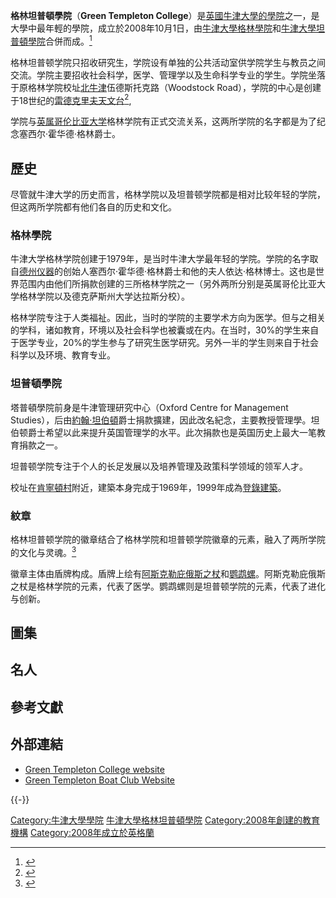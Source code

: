 {{Infobox Oxford college
| name = 格林坦普頓學院
| infobox_colour = #0e2b58
| colours = {{scarf|start}}{{cell2|#0e2b58}}{{cell|#FFFF2E}}{{cell|#0e2b58}}{{cell3|#098137}}{{cell|#0e2b58}}{{cell|#FFFF2E}}{{cell2|#0e2b58}}{{scarf|end}}
| photo = [[Image:Green_Templeton_College.jpg|The Radcliffe Observatory, Green Templeton College, Oxford.]]
| named_for = [[塞西爾·霍華德·格林|塞西爾·霍華德·格林]] 和<br> [[約翰·坦伯頓|約翰·坦伯頓]]
| established = 2008
| sister_college = [[劍橋大學聖埃德蒙學院|劍橋大學聖埃德蒙學院]]
| head_label = [[Principal_(學術界)|Principal]]
| head = Sir David Watson<ref>{{Cite web |url=http://www.gtc.ox.ac.uk/news-and-views/news-articles/archive/558-professor-sir-david-watson-to-head-green-templeton-college.html |title=''Sir David Watson''; www.gtc.ox.ac.uk |access-date=2013-09-24 |archive-date=2016-03-04 |archive-url=https://web.archive.org/web/20160304000859/http://www.gtc.ox.ac.uk/news-and-views/news-articles/archive/558-professor-sir-david-watson-to-head-green-templeton-college.html |dead-url=no }}</ref>
| graduates = 300<ref name="PROSPECTUS">{{cite web |url=http://www.ox.ac.uk/admissions/postgraduate_courses/college_guide/green_templeton.html |title=Green Templeton College |accessdate=2009-11-29 |work=Oxford University Graduate Studies Prospectus 2007/08 |archive-date=2014-08-07 |archive-url=https://web.archive.org/web/20140807010249/http://www.ox.ac.uk/admissions/postgraduate_courses/college_guide/green_templeton.html |dead-url=no }}</ref><ref>{{Cite web |url=http://www.oxford.world-guides.com/oxford_university.html |title=www.oxford.world-guides.com |access-date=2013-09-24 |archive-date=2013-01-28 |archive-url=https://web.archive.org/web/20130128050903/http://www.oxford.world-guides.com/oxford_university.html |dead-url=no }}</ref>
| latitude = 51.761223
| longitude = -1.262866
| shield = [[Image:Green-Templeton_College_Oxford_Coat_Of_Arms.svg|150px]]
| blazon = ''Or between two Flaunches Vert on each a Nautilus Shell the aperture outwards Or a Rod of Aesculapius Sable the Serpent Azure''
| homepage = [http://www.gtc.ox.ac.uk Homepage]
| boat_club = [http://www.gtbc.org.uk Green Templeton Boat Club]
}}

'''格林坦普頓學院'''（'''Green Templeton College'''）是[[英國|英國]][[牛津大學學院|牛津大學的學院]]之一，是大學中最年輕的學院，成立於2008年10月1日，由[[牛津大學格林學院|牛津大學格林學院]]和[[牛津大學坦普頓學院|牛津大學坦普頓學院]]合併而成。<ref>{{cite web|url= http://www.admin.ox.ac.uk/po/news/2006-07/jul/03.shtml|title= Merger to create new Oxford graduate college|access-date= 2013-09-24|archive-url= https://web.archive.org/web/20140413150953/http://www.admin.ox.ac.uk/po/news/2006-07/jul/03.shtml|archive-date= 2014-04-13|dead-url= yes}}</ref>

格林坦普顿学院只招收研究生，学院设有单独的公共活动室供学院学生与教员之间交流。学院主要招收社会科学，医学、管理学以及生命科学专业的学生。学院坐落于原格林学院校址[[北牛津|北牛津]]伍德斯托克路（Woodstock Road），学院的中心是创建于18世纪的[[雷德克里夫天文台|雷德克里夫天文台]]<ref>{{cite web|url= http://www.gtc.ox.ac.uk/about-gtc/history-and-architecture.html|title= Green Templeton College: History and Architecture|access-date= 2013-09-24|archive-date= 2016-10-24|archive-url= https://web.archive.org/web/20161024082319/http://www.gtc.ox.ac.uk/about-gtc/history-and-architecture.html|dead-url= no}}</ref>,

学院与[[英属哥伦比亚大学|英属哥伦比亚大学]]格林学院有正式交流关系，这两所学院的名字都是为了纪念塞西尔·霍华德·格林爵士。

== 歷史 ==

尽管就牛津大学的历史而言，格林学院以及坦普顿学院都是相对比较年轻的学院，但这两所学院都有他们各自的历史和文化。

=== 格林學院 ===

牛津大学格林学院创建于1979年，是当时牛津大学最年轻的学院。学院的名字取自[[德州仪器|德州仪器]]的创始人塞西尔·霍华德·格林爵士和他的夫人依达·格林博士。这也是世界范围内由他们所捐款创建的三所格林学院之一（另外两所分别是英属哥伦比亚大学格林学院以及德克萨斯州大学达拉斯分校）。

格林学院专注于人类福祉。因此，当时的学院的主要学术方向为医学。但与之相关的学科，诸如教育，环境以及社会科学也被囊或在内。在当时，30%的学生来自于医学专业，20%的学生参与了研究生医学研究。另外一半的学生则来自于社会科学以及环境、教育专业。

=== 坦普頓學院 ===

塔普頓學院前身是牛津管理研究中心（Oxford Centre for Management Studies），后由[[約翰·坦伯頓|約翰·坦伯頓]]爵士捐款擴建，因此改名紀念，主要教授管理學。坦伯顿爵士希望以此来提升英国管理学的水平。此次捐款也是英国历史上最大一笔教育捐款之一。

坦普顿学院专注于个人的长足发展以及培养管理及政策科学领域的领军人才。

校址在[[肯寧頓_(牛津郡)|肯寧頓村]]附近，建築本身完成于1969年，1999年成為[[登錄建築|登錄建築]]。

=== 紋章 ===

格林坦普顿学院的徽章结合了格林学院和坦普顿学院徽章的元素，融入了两所学院的文化与灵魂。<ref>{{Cite web |url=http://www.college-of-arms.gov.uk/About/08.htm |title=www.college-of-arms.gov.uk |access-date=2013-09-24 |archive-date=2016-05-19 |archive-url=https://web.archive.org/web/20160519041141/http://www.college-of-arms.gov.uk/About/08.htm |dead-url=no }}</ref>

徽章主体由盾牌构成。盾牌上绘有[[阿斯克勒庇俄斯之杖|阿斯克勒庇俄斯之杖]]和[[鹦鹉螺|鹦鹉螺]]。阿斯克勒庇俄斯之杖是格林学院的元素，代表了医学。鹦鹉螺则是坦普顿学院的元素，代表了进化与创新。

== 圖集 ==
{{Gallery
| width=150
| height=160
| lines=3
| align=center
| File:Top of Radcliffe Observatory, Green Templeton College, Oxford.JPG|學院中的雷德克里夫天文臺
| File:Observer's House GTC Oxford 01.JPG|觀察室
| File:Gardens GTC Oxford 01.JPG|花園
| File:Lankester Quad GTC Oxford 02.JPG|Lankester Quad
}}

== 名人 ==
{{Main category|牛津大學格林坦普頓學院校友}}
{{Main category|牛津大學格林坦普頓學院教員}}

== 參考文獻 ==
{{Reflist|30em}}

== 外部連結 ==
* [http://www.gtc.ox.ac.uk Green Templeton College website] {{Wayback|url=http://www.gtc.ox.ac.uk/ |date=20161010160745 }}
* [http://www.gtbc.org.uk Green Templeton Boat Club Website] {{Wayback|url=http://www.gtbc.org.uk/ |date=20210117122327 }}

{{-}}
{{牛津大學}}

[[Category:牛津大學學院|Category:牛津大學學院]]
[[Category:牛津大學格林坦普頓學院|]]
[[Category:2008年創建的教育機構|Category:2008年創建的教育機構]]
[[Category:2008年成立於英格蘭|Category:2008年成立於英格蘭]]